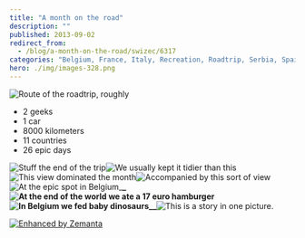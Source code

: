 ```yaml
---
title: "A month on the road"
description: ""
published: 2013-09-02
redirect_from:
  - /blog/a-month-on-the-road/swizec/6317
categories: "Belgium, France, Italy, Recreation, Roadtrip, Serbia, Spain, Travel + Events"
hero: ./img/images-328.png
---
```


![Route of the roadtrip, roughly](./img/images-328.png "Route of the roadtrip, roughly")![]()

- 2 geeks
- 1 car
- 8000 kilometers
- 11 countries
- 26 epic days

![]()![]()![Stuff the end of the trip](./img/images-351.jpg "Stuff the end of the trip")![We usually kept it tidier than this](./img/images-352.jpg "We usually kept it tidier than this")![]()![]()![This view dominated the month](./img/images-353.jpg "This view dominated the month")![Accompanied by this sort of view](./img/images-358.jpg "Accompanied by this sort of view")![]()![]()![At the epic spot in Belgium](./img/images-354.jpg "At the epic spot in Belgium")![]()\_**\_![At the end of the world we ate a 17 euro hamburger](./img/images-355.jpg "At the end of the world we ate a 17 euro hamburger")![In Belgium we fed baby dinosaurs](./img/images-356.jpg "In Belgium we fed baby dinosaurs")\_\_**![This is a story in one picture.](./img/images-357.jpg "This is a story in one picture.")

[![Enhanced by Zemanta](http://img.zemanta.com/zemified_e.png?x-id=d8486254-0fb9-421a-943e-33379915fd0f)](http://www.zemanta.com/?px "Enhanced by Zemanta")
